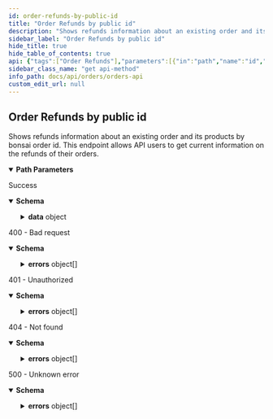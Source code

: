 ```yaml
---
id: order-refunds-by-public-id
title: "Order Refunds by public id"
description: "Shows refunds information about an existing order and its products by bonsai order id. This endpoint"
sidebar_label: "Order Refunds by public id"
hide_title: true
hide_table_of_contents: true
api: {"tags":["Order Refunds"],"parameters":[{"in":"path","name":"id","required":true,"description":"Public ID of the order.","example":"cldbvy7gt0006hpzo9nyw72ks","schema":{"type":"string"}}],"responses":{"200":{"description":"Success","content":{"application/json":{"schema":{"properties":{"data":{"type":"object","required":["id","refunds"],"properties":{"id":{"type":"string","description":"Public ID of the order.","example":"cldbvy7gt0006hpzo9nyw72ks"},"externalId":{"type":"string","description":"ID of the order provided to Bonsai by the party who placed the order - should be unique per order if passed.","example":"51cf91c1-da4a-42c4-81d3-3ec3e3268655"},"refunds":{"type":"array","items":{"type":"object","required":["products","refundReason","refundedAmount","breakdown","refundedAt"],"properties":{"products":{"type":"array","items":{"type":"object","required":["id","variantId","quantity"],"properties":{"id":{"type":"string","description":"Product ID.","example":"clad6pg5z00eu012gfz7hfm92"},"variantId":{"type":"string","description":"The ID of the product variant.","example":"M00679529706740"},"quantity":{"type":"number","format":"float","minimum":1,"description":"Quantity of the product variant.","example":1}}}},"refundReason":{"type":"string"},"refundedAmount":{"type":"number","format":"float","minimum":0,"description":"Total amount refunded across the subtotal, shipping, and taxes","example":100},"breakdown":{"type":"object","required":["goods","goodsTax","shipping","shippingTax","duties"],"properties":{"goods":{"type":"number","format":"float","description":"The amount of goods refunded","example":5},"goodsTax":{"type":"number","format":"float","description":"The amount of goods tax refunded","example":1},"shipping":{"type":"number","format":"float","description":"The amount of shipping refunded","example":1},"shippingTax":{"type":"number","format":"float","description":"The amount of shipping tax refunded","example":1},"duties":{"type":"number","format":"float","description":"The amount of duties refunded","example":0}}},"refundedAt":{"type":"string","description":"Refund creation date and time.","example":"2023-02-06T19:44:55.460Z"}}}}}}},"type":"object"}}}},"400":{"description":"400 - Bad request","content":{"application/json":{"schema":{"type":"object","properties":{"errors":{"type":"array","items":{"type":"object","required":["status","detail","title"],"properties":{"status":{"type":"number","format":"float","example":500},"detail":{"type":"string","nullable":true,"example":"Fatal issue"},"title":{"type":"string","example":"Unknown error"}},"example":{"status":400,"detail":"","title":"Bad input request"}}}},"description":"Provided input is invalid"}}}},"401":{"description":"401 - Unauthorized","content":{"application/json":{"schema":{"type":"object","properties":{"errors":{"type":"array","items":{"type":"object","required":["id","status","code","title","detail"],"properties":{"id":{"type":"string","description":"Unique identifier for error. Can be used for tracing across services.","example":"123e4567-e89b-12d3-a456-426655440000"},"status":{"type":"number","format":"float","description":"HTTP status code.","example":401},"code":{"type":"string","description":"Unique code for specific error.","example":"AUTHENTICATION_FAILED"},"title":{"type":"string","description":"Short description what the error entails.","example":"Authentication failed"},"detail":{"type":"object","properties":{"authentication_expected":{"type":"string","example":"Authorization header"}},"description":"Useful details related to the error"}}}}}}}}},"404":{"description":"404 - Not found","content":{"application/json":{"schema":{"type":"object","properties":{"errors":{"type":"array","items":{"type":"object","required":["id","status","code","title","detail"],"properties":{"id":{"type":"string","description":"Unique identifier for error. Can be used for tracing across services.","example":"123e4567-e89b-12d3-a456-426655440000"},"status":{"type":"number","format":"float","description":"HTTP status code.","example":404},"code":{"type":"string","description":"Unique code for specific error.","example":"CUSTOMER_ORDER_NOT_FOUND"},"title":{"type":"string","description":"Short description what the error entails.","example":"Customer order has not been found"},"detail":{"type":"object","properties":{"customer_order_id":{"type":"string","example":"cldbvy7gt0006hpzo9nyw72ks"}},"description":"Useful details related to the error"}}}}}}}}},"5XX":{"description":"500 - Unknown error","content":{"application/json":{"schema":{"type":"object","properties":{"errors":{"type":"array","items":{"type":"object","required":["status","detail","title"],"properties":{"status":{"type":"number","format":"float","example":500},"detail":{"type":"string","nullable":true,"example":"Fatal issue"},"title":{"type":"string","example":"Unknown error"}},"example":{"status":500,"detail":"","title":"Unknown error"}}}},"description":"Unknown error"}}}}},"description":"Shows refunds information about an existing order and its products by bonsai order id. This endpoint\n        allows API users to get current information on the refunds of their orders.","security":[{"AuthorizationHeader":[]}],"method":"get","path":"/v2/public-id/{id}/refunds","servers":[{"url":"https://api.shopbonsai.ca/orders"}],"securitySchemes":{"APIKeyHeader":{"type":"apiKey","name":"API-Key","in":"header"},"AuthorizationHeader":{"type":"apiKey","name":"Authorization","in":"header"}},"info":{"title":"Orders API","description":"\n  APIs used for interacting with orders.\n\n  There are a few types of integration with the Bonsai Order API depending on who owns the payments.\n\n  ## Bonsai owns the payment\n\n  ### Native Checkout experience\n\n  If during the checkout process, the customer is redirected to Bonsai's checkout page to complete payment and order processing.\n\n  ### API integrated checkout experience\n\n  If you are hosting your own checkout experience and leveraging our endpoints to collect payment and complete order processing.\n  Please contact our team to provide you with all you need to get started.\n\n  ## Account owns the payment\n\n  If you are owning payment. Orders will need to be submitted with the payment method `external payment`.\n  Once the order is submitted, our team will handle fulfillment and Bonsai will invoice you for the order amount based on our agreement.\n  ","version":"6.0.2","contact":{"email":"developers@shopbonsai.ca"}},"postman":{"name":"Order Refunds by public id","description":{"content":"Shows refunds information about an existing order and its products by bonsai order id. This endpoint\n        allows API users to get current information on the refunds of their orders.","type":"text/plain"},"url":{"path":["v2","public-id",":id","refunds"],"host":["{{baseUrl}}"],"query":[],"variable":[{"disabled":false,"description":{"content":"(Required) Public ID of the order.","type":"text/plain"},"type":"any","value":"","key":"id"}]},"header":[{"key":"Accept","value":"application/json"}],"method":"GET","auth":{"type":"apikey","apikey":[{"type":"any","value":"Authorization","key":"key"},{"type":"any","value":"<API Key>","key":"value"},{"type":"any","value":"header","key":"in"}]}}}
sidebar_class_name: "get api-method"
info_path: docs/api/orders/orders-api
custom_edit_url: null
---
```



## Order Refunds by public id



Shows refunds information about an existing order and its products by bonsai order id. This endpoint
        allows API users to get current information on the refunds of their orders.

<details style={{"marginBottom":"1rem"}} data-collapsed={false} open={true}><summary style={{}}><strong>Path Parameters</strong></summary><div><ul><ParamsItem className={"paramsItem"} param={{"in":"path","name":"id","required":true,"description":"Public ID of the order.","example":"cldbvy7gt0006hpzo9nyw72ks","schema":{"type":"string"}}}></ParamsItem></ul></div></details><div><ApiTabs><TabItem label={"200"} value={"200"}><div>

Success

</div><div><MimeTabs schemaType={"response"}><TabItem label={"application/json"} value={"application/json"}><SchemaTabs><TabItem label={"Schema"} value={"Schema"}><details style={{}} data-collapsed={false} open={true}><summary style={{"textAlign":"left"}}><strong>Schema</strong></summary><div style={{"textAlign":"left","marginLeft":"1rem"}}></div><ul style={{"marginLeft":"1rem"}}><SchemaItem collapsible={true} className={"schemaItem"}><details style={{}}><summary style={{}}><strong>data</strong><span style={{"opacity":"0.6"}}> object</span></summary><div style={{"marginLeft":"1rem"}}><SchemaItem collapsible={false} name={"id"} required={false} deprecated={undefined} schemaDescription={"Public ID of the order."} schemaName={"string"} qualifierMessage={undefined} defaultValue={undefined}></SchemaItem><SchemaItem collapsible={false} name={"externalId"} required={false} deprecated={undefined} schemaDescription={"ID of the order provided to Bonsai by the party who placed the order - should be unique per order if passed."} schemaName={"string"} qualifierMessage={undefined} defaultValue={undefined}></SchemaItem><SchemaItem collapsible={true} className={"schemaItem"}><details style={{}}><summary style={{}}><strong>refunds</strong><span style={{"opacity":"0.6"}}> object[]</span></summary><div style={{"marginLeft":"1rem"}}><SchemaItem collapsible={true} className={"schemaItem"}><details style={{}}><summary style={{}}><strong>products</strong><span style={{"opacity":"0.6"}}> object[]</span></summary><div style={{"marginLeft":"1rem"}}><SchemaItem collapsible={false} name={"id"} required={false} deprecated={undefined} schemaDescription={"Product ID."} schemaName={"string"} qualifierMessage={undefined} defaultValue={undefined}></SchemaItem><SchemaItem collapsible={false} name={"variantId"} required={false} deprecated={undefined} schemaDescription={"The ID of the product variant."} schemaName={"string"} qualifierMessage={undefined} defaultValue={undefined}></SchemaItem><SchemaItem collapsible={false} name={"quantity"} required={false} deprecated={undefined} schemaDescription={"Quantity of the product variant."} schemaName={"float"} qualifierMessage={"**Possible values:** `>= 1`"} defaultValue={undefined}></SchemaItem></div></details></SchemaItem><SchemaItem collapsible={false} name={"refundReason"} required={false} deprecated={undefined} schemaDescription={undefined} schemaName={"string"} qualifierMessage={undefined} defaultValue={undefined}></SchemaItem><SchemaItem collapsible={false} name={"refundedAmount"} required={false} deprecated={undefined} schemaDescription={"Total amount refunded across the subtotal, shipping, and taxes"} schemaName={"float"} qualifierMessage={undefined} defaultValue={undefined}></SchemaItem><SchemaItem collapsible={true} className={"schemaItem"}><details style={{}}><summary style={{}}><strong>breakdown</strong><span style={{"opacity":"0.6"}}> object</span></summary><div style={{"marginLeft":"1rem"}}><SchemaItem collapsible={false} name={"goods"} required={false} deprecated={undefined} schemaDescription={"The amount of goods refunded"} schemaName={"float"} qualifierMessage={undefined} defaultValue={undefined}></SchemaItem><SchemaItem collapsible={false} name={"goodsTax"} required={false} deprecated={undefined} schemaDescription={"The amount of goods tax refunded"} schemaName={"float"} qualifierMessage={undefined} defaultValue={undefined}></SchemaItem><SchemaItem collapsible={false} name={"shipping"} required={false} deprecated={undefined} schemaDescription={"The amount of shipping refunded"} schemaName={"float"} qualifierMessage={undefined} defaultValue={undefined}></SchemaItem><SchemaItem collapsible={false} name={"shippingTax"} required={false} deprecated={undefined} schemaDescription={"The amount of shipping tax refunded"} schemaName={"float"} qualifierMessage={undefined} defaultValue={undefined}></SchemaItem><SchemaItem collapsible={false} name={"duties"} required={false} deprecated={undefined} schemaDescription={"The amount of duties refunded"} schemaName={"float"} qualifierMessage={undefined} defaultValue={undefined}></SchemaItem></div></details></SchemaItem><SchemaItem collapsible={false} name={"refundedAt"} required={false} deprecated={undefined} schemaDescription={"Refund creation date and time."} schemaName={"string"} qualifierMessage={undefined} defaultValue={undefined}></SchemaItem></div></details></SchemaItem></div></details></SchemaItem></ul></details></TabItem><TabItem label={"Example (from schema)"} value={"Example (from schema)"}><ResponseSamples responseExample={"{\n  \"data\": {\n    \"id\": \"cldbvy7gt0006hpzo9nyw72ks\",\n    \"externalId\": \"51cf91c1-da4a-42c4-81d3-3ec3e3268655\",\n    \"refunds\": [\n      {\n        \"products\": [\n          {\n            \"id\": \"clad6pg5z00eu012gfz7hfm92\",\n            \"variantId\": \"M00679529706740\",\n            \"quantity\": 1\n          }\n        ],\n        \"refundReason\": \"string\",\n        \"refundedAmount\": 100,\n        \"breakdown\": {\n          \"goods\": 5,\n          \"goodsTax\": 1,\n          \"shipping\": 1,\n          \"shippingTax\": 1,\n          \"duties\": 0\n        },\n        \"refundedAt\": \"2023-02-06T19:44:55.460Z\"\n      }\n    ]\n  }\n}"} language={"json"}></ResponseSamples></TabItem></SchemaTabs></TabItem></MimeTabs></div></TabItem><TabItem label={"400"} value={"400"}><div>

400 - Bad request

</div><div><MimeTabs schemaType={"response"}><TabItem label={"application/json"} value={"application/json"}><SchemaTabs><TabItem label={"Schema"} value={"Schema"}><details style={{}} data-collapsed={false} open={true}><summary style={{"textAlign":"left"}}><strong>Schema</strong></summary><div style={{"textAlign":"left","marginLeft":"1rem"}}></div><ul style={{"marginLeft":"1rem"}}><SchemaItem collapsible={true} className={"schemaItem"}><details style={{}}><summary style={{}}><strong>errors</strong><span style={{"opacity":"0.6"}}> object[]</span></summary><div style={{"marginLeft":"1rem"}}><SchemaItem collapsible={false} name={"status"} required={false} deprecated={undefined} schemaDescription={undefined} schemaName={"float"} qualifierMessage={undefined} defaultValue={undefined}></SchemaItem><SchemaItem collapsible={false} name={"detail"} required={false} deprecated={undefined} schemaDescription={undefined} schemaName={"string"} qualifierMessage={undefined} defaultValue={undefined}></SchemaItem><SchemaItem collapsible={false} name={"title"} required={false} deprecated={undefined} schemaDescription={undefined} schemaName={"string"} qualifierMessage={undefined} defaultValue={undefined}></SchemaItem></div></details></SchemaItem></ul></details></TabItem><TabItem label={"Example (from schema)"} value={"Example (from schema)"}><ResponseSamples responseExample={"{\n  \"errors\": [\n    {\n      \"status\": 400,\n      \"detail\": \"\",\n      \"title\": \"Bad input request\"\n    }\n  ]\n}"} language={"json"}></ResponseSamples></TabItem></SchemaTabs></TabItem></MimeTabs></div></TabItem><TabItem label={"401"} value={"401"}><div>

401 - Unauthorized

</div><div><MimeTabs schemaType={"response"}><TabItem label={"application/json"} value={"application/json"}><SchemaTabs><TabItem label={"Schema"} value={"Schema"}><details style={{}} data-collapsed={false} open={true}><summary style={{"textAlign":"left"}}><strong>Schema</strong></summary><div style={{"textAlign":"left","marginLeft":"1rem"}}></div><ul style={{"marginLeft":"1rem"}}><SchemaItem collapsible={true} className={"schemaItem"}><details style={{}}><summary style={{}}><strong>errors</strong><span style={{"opacity":"0.6"}}> object[]</span></summary><div style={{"marginLeft":"1rem"}}><SchemaItem collapsible={false} name={"id"} required={false} deprecated={undefined} schemaDescription={"Unique identifier for error. Can be used for tracing across services."} schemaName={"string"} qualifierMessage={undefined} defaultValue={undefined}></SchemaItem><SchemaItem collapsible={false} name={"status"} required={false} deprecated={undefined} schemaDescription={"HTTP status code."} schemaName={"float"} qualifierMessage={undefined} defaultValue={undefined}></SchemaItem><SchemaItem collapsible={false} name={"code"} required={false} deprecated={undefined} schemaDescription={"Unique code for specific error."} schemaName={"string"} qualifierMessage={undefined} defaultValue={undefined}></SchemaItem><SchemaItem collapsible={false} name={"title"} required={false} deprecated={undefined} schemaDescription={"Short description what the error entails."} schemaName={"string"} qualifierMessage={undefined} defaultValue={undefined}></SchemaItem><SchemaItem collapsible={true} className={"schemaItem"}><details style={{}}><summary style={{}}><strong>detail</strong><span style={{"opacity":"0.6"}}> object</span></summary><div style={{"marginLeft":"1rem"}}><div style={{"marginTop":".5rem","marginBottom":".5rem"}}>

Useful details related to the error

</div><SchemaItem collapsible={false} name={"authentication_expected"} required={false} deprecated={undefined} schemaDescription={undefined} schemaName={"string"} qualifierMessage={undefined} defaultValue={undefined}></SchemaItem></div></details></SchemaItem></div></details></SchemaItem></ul></details></TabItem><TabItem label={"Example (from schema)"} value={"Example (from schema)"}><ResponseSamples responseExample={"{\n  \"errors\": [\n    {\n      \"id\": \"123e4567-e89b-12d3-a456-426655440000\",\n      \"status\": 401,\n      \"code\": \"AUTHENTICATION_FAILED\",\n      \"title\": \"Authentication failed\",\n      \"detail\": {\n        \"authentication_expected\": \"Authorization header\"\n      }\n    }\n  ]\n}"} language={"json"}></ResponseSamples></TabItem></SchemaTabs></TabItem></MimeTabs></div></TabItem><TabItem label={"404"} value={"404"}><div>

404 - Not found

</div><div><MimeTabs schemaType={"response"}><TabItem label={"application/json"} value={"application/json"}><SchemaTabs><TabItem label={"Schema"} value={"Schema"}><details style={{}} data-collapsed={false} open={true}><summary style={{"textAlign":"left"}}><strong>Schema</strong></summary><div style={{"textAlign":"left","marginLeft":"1rem"}}></div><ul style={{"marginLeft":"1rem"}}><SchemaItem collapsible={true} className={"schemaItem"}><details style={{}}><summary style={{}}><strong>errors</strong><span style={{"opacity":"0.6"}}> object[]</span></summary><div style={{"marginLeft":"1rem"}}><SchemaItem collapsible={false} name={"id"} required={false} deprecated={undefined} schemaDescription={"Unique identifier for error. Can be used for tracing across services."} schemaName={"string"} qualifierMessage={undefined} defaultValue={undefined}></SchemaItem><SchemaItem collapsible={false} name={"status"} required={false} deprecated={undefined} schemaDescription={"HTTP status code."} schemaName={"float"} qualifierMessage={undefined} defaultValue={undefined}></SchemaItem><SchemaItem collapsible={false} name={"code"} required={false} deprecated={undefined} schemaDescription={"Unique code for specific error."} schemaName={"string"} qualifierMessage={undefined} defaultValue={undefined}></SchemaItem><SchemaItem collapsible={false} name={"title"} required={false} deprecated={undefined} schemaDescription={"Short description what the error entails."} schemaName={"string"} qualifierMessage={undefined} defaultValue={undefined}></SchemaItem><SchemaItem collapsible={true} className={"schemaItem"}><details style={{}}><summary style={{}}><strong>detail</strong><span style={{"opacity":"0.6"}}> object</span></summary><div style={{"marginLeft":"1rem"}}><div style={{"marginTop":".5rem","marginBottom":".5rem"}}>

Useful details related to the error

</div><SchemaItem collapsible={false} name={"customer_order_id"} required={false} deprecated={undefined} schemaDescription={undefined} schemaName={"string"} qualifierMessage={undefined} defaultValue={undefined}></SchemaItem></div></details></SchemaItem></div></details></SchemaItem></ul></details></TabItem><TabItem label={"Example (from schema)"} value={"Example (from schema)"}><ResponseSamples responseExample={"{\n  \"errors\": [\n    {\n      \"id\": \"123e4567-e89b-12d3-a456-426655440000\",\n      \"status\": 404,\n      \"code\": \"CUSTOMER_ORDER_NOT_FOUND\",\n      \"title\": \"Customer order has not been found\",\n      \"detail\": {\n        \"customer_order_id\": \"cldbvy7gt0006hpzo9nyw72ks\"\n      }\n    }\n  ]\n}"} language={"json"}></ResponseSamples></TabItem></SchemaTabs></TabItem></MimeTabs></div></TabItem><TabItem label={"5XX"} value={"5XX"}><div>

500 - Unknown error

</div><div><MimeTabs schemaType={"response"}><TabItem label={"application/json"} value={"application/json"}><SchemaTabs><TabItem label={"Schema"} value={"Schema"}><details style={{}} data-collapsed={false} open={true}><summary style={{"textAlign":"left"}}><strong>Schema</strong></summary><div style={{"textAlign":"left","marginLeft":"1rem"}}></div><ul style={{"marginLeft":"1rem"}}><SchemaItem collapsible={true} className={"schemaItem"}><details style={{}}><summary style={{}}><strong>errors</strong><span style={{"opacity":"0.6"}}> object[]</span></summary><div style={{"marginLeft":"1rem"}}><SchemaItem collapsible={false} name={"status"} required={false} deprecated={undefined} schemaDescription={undefined} schemaName={"float"} qualifierMessage={undefined} defaultValue={undefined}></SchemaItem><SchemaItem collapsible={false} name={"detail"} required={false} deprecated={undefined} schemaDescription={undefined} schemaName={"string"} qualifierMessage={undefined} defaultValue={undefined}></SchemaItem><SchemaItem collapsible={false} name={"title"} required={false} deprecated={undefined} schemaDescription={undefined} schemaName={"string"} qualifierMessage={undefined} defaultValue={undefined}></SchemaItem></div></details></SchemaItem></ul></details></TabItem><TabItem label={"Example (from schema)"} value={"Example (from schema)"}><ResponseSamples responseExample={"{\n  \"errors\": [\n    {\n      \"status\": 500,\n      \"detail\": \"\",\n      \"title\": \"Unknown error\"\n    }\n  ]\n}"} language={"json"}></ResponseSamples></TabItem></SchemaTabs></TabItem></MimeTabs></div></TabItem></ApiTabs></div>
      
